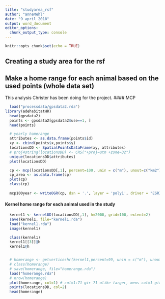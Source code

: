 ```yaml
---
title: "studyarea_rsf"
author: "anneMehl"
date: "9 april 2018"
output: word_document
editor_options: 
  chunk_output_type: console
---
```


```r
knitr::opts_chunk$set(echo = TRUE)
```

## Creating a study area for the rsf

## Make a home range for each animal based on the used points (whole data set)
This analysis Christer has been doing for the project.
#### MCP
```r
  load("processdata/gpsdata2.rda")
library(adehabitatHR)
  head(gpsdata2)
  points <- gpsdata2[gpsdata2$use==1, ]
  head(points)

  # yearly homerange
  attributes <- as.data.frame(points$id)
  xy <- cbind(points$x,points$y)
  locationsDD <- SpatialPointsDataFrame(xy, attributes)
  # proj4string(locationsDD) <- CRS("+proj=utm +zone=32")
  unique(locationsDD$attributes)
  plot(locationsDD)

  cp <- mcp(locationsDD[,1], percent=100, unin = c("m"), unout=c("km2"))
  cp_area <- as.data.frame(cp)
  plot(cp)
  class(cp)
  
  mcp100year <- writeOGR(cp, dsn = '.', layer = 'poly1', driver = "ESRI Shapefile")
```
  
#### Kernel home range for each animal used in the study
```r
  kernel1 <- kernelUD(locationsDD[,1], h=2000, grid=100, extent=2)
  save(kernel1, file="kernel1.rda")
  load("kernel1.rda")
  image(kernel1)

  class(kernel1)
  kernel1[[3]]@h
  kernel1@h


  # homerange <- getverticeshr(kernel1,percent=99, unin = c("m"), unout=c("km2"))
  # class(homerange)
  # save(homerange, file="homerange.rda")
  load("homerange.rda")
  # nrow(homerange)
  plot(homerange, col=1) # col=1:71 gir 71 ulike farger, mens col=1 gir farge med kode 1 p? at
  points(locationsDD, col=2)
  head(homerange)
  
```
  
